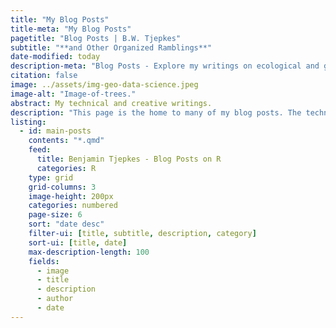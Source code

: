 ```yaml
---
title: "My Blog Posts"
title-meta: "My Blog Posts"
pagetitle: "Blog Posts | B.W. Tjepkes"
subtitle: "**and Other Organized Ramblings**"
date-modified: today
description-meta: "Blog Posts - Explore my writings on ecological and geospatial data science."
citation: false
image: ../assets/img-geo-data-science.jpeg
image-alt: "Image-of-trees."
abstract: My technical and creative writings.
description: "This page is the home to many of my blog posts. The technical aspects generally cover some of my adventures whilst learning to become a multi-lingual user in R, Python, SQL, and beyond. Some creative works about nature conservation, ecology, and other topics are also included here."
listing:
  - id: main-posts
    contents: "*.qmd"
    feed: 
      title: Benjamin Tjepkes - Blog Posts on R
      categories: R
    type: grid
    grid-columns: 3
    image-height: 200px
    categories: numbered
    page-size: 6
    sort: "date desc"
    filter-ui: [title, subtitle, description, category]
    sort-ui: [title, date]
    max-description-length: 100
    fields: 
      - image
      - title
      - description
      - author
      - date
---
```



::: {#main-posts }
:::

